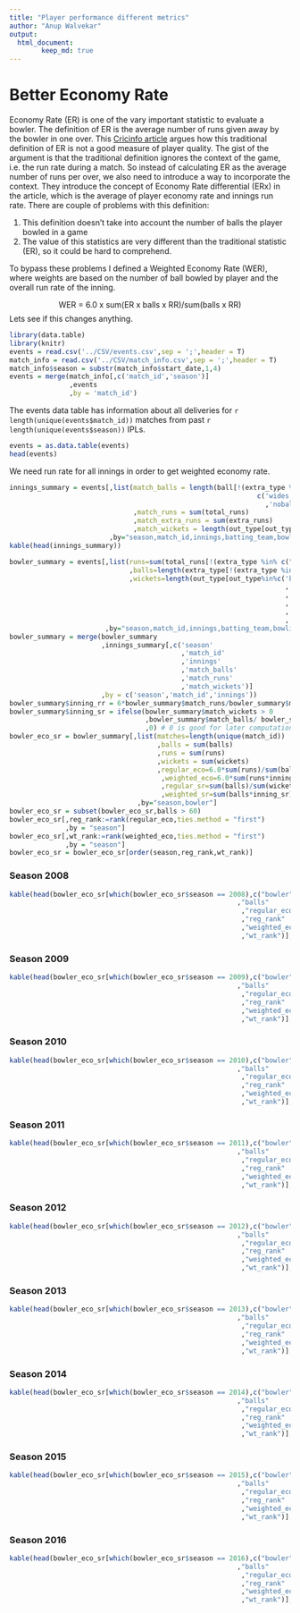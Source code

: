 ```yaml
---
title: "Player performance different metrics"
author: "Anup Walvekar"
output:  
  html_document:  
        keep_md: true
---
```

# Better Economy Rate
Economy Rate (ER) is one of the vary important statistic to evaluate a bowler. The definition of ER is the average number of runs given away by the bowler in one over. This [Cricinfo article](http://www.espncricinfo.com/blogs/content/story/1084584.html) argues how this traditional definition of ER is not a good measure of player quality. The gist of the argument is that the traditional definition ignores the context of the game, i.e. the run rate during a match. So instead of calculating ER as the average number of runs per over, we also need to introduce a way to incorporate the context. They introduce the concept of Economy Rate differential (ERx) in the article, which is the average of player economy rate and innings run rate. There are couple of problems with this definition:

1. This definition doesn't take into account the number of balls the player bowled in a game
2. The value of this statistics are very different than the traditional statistic (ER), so it could be hard to comprehend.

To bypass these problems I defined a Weighted Economy Rate (WER), where weights are based on the number of ball bowled by player and the overall run rate of the inning.

$$ \mbox{WER = 6.0 x sum(ER x balls x RR)/sum(balls x RR)} $$
Lets see if this changes anything.

```r
library(data.table)
library(knitr)
events = read.csv('../CSV/events.csv',sep = ';',header = T)
match_info = read.csv('../CSV/match_info.csv',sep = ';',header = T)
match_info$season = substr(match_info$start_date,1,4)
events = merge(match_info[,c('match_id','season')]
               ,events
               ,by = 'match_id')
```

The events data table has information about all deliveries for `r length(unique(events$match_id))` matches from past `r length(unique(events$season))` IPLs.

```r
events = as.data.table(events)
head(events)
```

We need run rate for all innings in order to get weighted economy rate.
```r
innings_summary = events[,list(match_balls = length(ball[!(extra_type %in%
                                                              c('wides'
                                                                ,'noballs'))])
                               ,match_runs = sum(total_runs)
                               ,match_extra_runs = sum(extra_runs)
                               ,match_wickets = length(out_type[out_type != 'none']))
                         ,by="season,match_id,innings,batting_team,bowling_team"]
kable(head(innings_summary))
```




```r
bowler_summary = events[,list(runs=sum(total_runs[!(extra_type %in% c("byes","legbyes"))])
                              ,balls=length(extra_type[!(extra_type %in% c('noballs','wides'))])
                              ,wickets=length(out_type[out_type%in%c('bowled'
                                                                     ,'caught'
                                                                     ,'caught and bowled'
                                                                     ,'hit wicket'
                                                                     ,'lbw'
                                                                     ,'stumped')]))
                        ,by="season,match_id,innings,batting_team,bowling_team,bowler"]
bowler_summary = merge(bowler_summary
                       ,innings_summary[,c('season'
                                           ,'match_id'
                                           ,'innings'
                                           ,'match_balls'
                                           ,'match_runs'
                                           ,'match_wickets')]
                       ,by = c('season','match_id','innings'))
bowler_summary$inning_rr = 6*bowler_summary$match_runs/bowler_summary$match_balls
bowler_summary$inning_sr = ifelse(bowler_summary$match_wickets > 0
                                  ,bowler_summary$match_balls/ bowler_summary$match_wickets
                                  ,0) # 0 is good for later computation
bowler_eco_sr = bowler_summary[,list(matches=length(unique(match_id))
                                     ,balls = sum(balls)
                                     ,runs = sum(runs)
                                     ,wickets = sum(wickets)
                                     ,regular_eco=6.0*sum(runs)/sum(balls)
                                      ,weighted_eco=6.0*sum(runs*inning_rr)/ sum(balls*inning_rr)
                                      ,regular_sr=sum(balls)/sum(wickets)
                                      ,weighted_sr=sum(balls*inning_sr)/ sum(wickets*inning_sr))
                                ,by="season,bowler"]
bowler_eco_sr = subset(bowler_eco_sr,balls > 60)
bowler_eco_sr[,reg_rank:=rank(regular_eco,ties.method = "first")
              ,by = "season"]
bowler_eco_sr[,wt_rank:=rank(weighted_eco,ties.method = "first")
              ,by = "season"]
bowler_eco_sr = bowler_eco_sr[order(season,reg_rank,wt_rank)]
```

### Season 2008

```r
kable(head(bowler_eco_sr[which(bowler_eco_sr$season == 2008),c("bowler"
                                                         ,"balls"
                                                          ,"regular_eco"
                                                          ,"reg_rank"
                                                          ,"weighted_eco"
                                                          ,"wt_rank")],n = 10))
```

### Season 2009

```r
kable(head(bowler_eco_sr[which(bowler_eco_sr$season == 2009),c("bowler"
                                                         ,"balls"
                                                          ,"regular_eco"
                                                          ,"reg_rank"
                                                          ,"weighted_eco"
                                                          ,"wt_rank")],n = 10))
```

### Season 2010

```r
kable(head(bowler_eco_sr[which(bowler_eco_sr$season == 2010),c("bowler"
                                                         ,"balls"
                                                          ,"regular_eco"
                                                          ,"reg_rank"
                                                          ,"weighted_eco"
                                                          ,"wt_rank")],n = 10))
```

### Season 2011

```r
kable(head(bowler_eco_sr[which(bowler_eco_sr$season == 2011),c("bowler"
                                                         ,"balls"
                                                          ,"regular_eco"
                                                          ,"reg_rank"
                                                          ,"weighted_eco"
                                                          ,"wt_rank")],n = 10))
```

### Season 2012

```r
kable(head(bowler_eco_sr[which(bowler_eco_sr$season == 2012),c("bowler"
                                                         ,"balls"
                                                          ,"regular_eco"
                                                          ,"reg_rank"
                                                          ,"weighted_eco"
                                                          ,"wt_rank")],n = 10))
```

### Season 2013

```r
kable(head(bowler_eco_sr[which(bowler_eco_sr$season == 2013),c("bowler"
                                                         ,"balls"
                                                          ,"regular_eco"
                                                          ,"reg_rank"
                                                          ,"weighted_eco"
                                                          ,"wt_rank")],n = 10))
```

### Season 2014

```r
kable(head(bowler_eco_sr[which(bowler_eco_sr$season == 2014),c("bowler"
                                                         ,"balls"
                                                          ,"regular_eco"
                                                          ,"reg_rank"
                                                          ,"weighted_eco"
                                                          ,"wt_rank")],n = 10))
```

### Season 2015

```r
kable(head(bowler_eco_sr[which(bowler_eco_sr$season == 2015),c("bowler"
                                                         ,"balls"
                                                          ,"regular_eco"
                                                          ,"reg_rank"
                                                          ,"weighted_eco"
                                                          ,"wt_rank")],n = 10))
```

### Season 2016

```r
kable(head(bowler_eco_sr[which(bowler_eco_sr$season == 2016),c("bowler"
                                                         ,"balls"
                                                          ,"regular_eco"
                                                          ,"reg_rank"
                                                          ,"weighted_eco"
                                                          ,"wt_rank")],n = 10))
```

